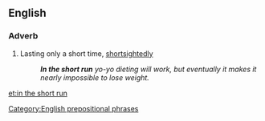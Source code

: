 ==English==

===Adverb===
{{en-adv|head=[[in]] the [[short]] [[run]]|-}}

# {{lb|en|idiomatic}} Lasting only a short time, [[shortsightedly]]
#: '''''In the short run''' yo-yo dieting will work, but eventually it makes it nearly impossible to lose weight.''

[[Category:English prepositional phrases]]

[[et:in the short run]]